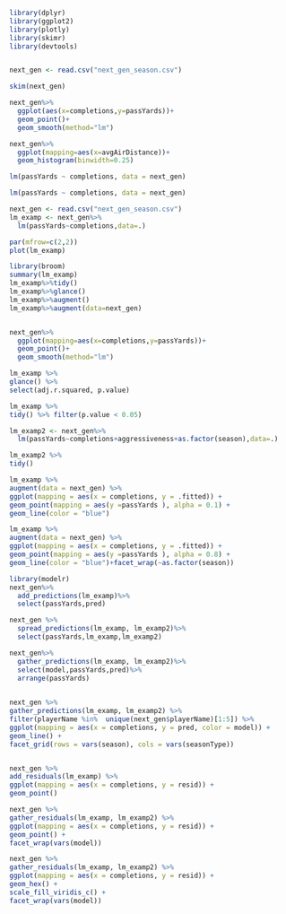 
```r
library(dplyr)
library(ggplot2)
library(plotly)
library(skimr)
library(devtools)


next_gen <- read.csv("next_gen_season.csv")
```


```r
skim(next_gen)
```

```r
next_gen%>%
  ggplot(aes(x=completions,y=passYards))+
  geom_point()+
  geom_smooth(method="lm")
```


```r

next_gen%>%
  ggplot(mapping=aes(x=avgAirDistance))+
  geom_histogram(binwidth=0.25)
```

```r
lm(passYards ~ completions, data = next_gen)
```


```r
lm(passYards ~ completions, data = next_gen)
```



```r
next_gen <- read.csv("next_gen_season.csv")
lm_examp <- next_gen%>%
  lm(passYards~completions,data=.)

par(mfrow=c(2,2))
plot(lm_examp)

```

```r
library(broom)
summary(lm_examp)
lm_examp%>%tidy()
lm_examp%>%glance()
lm_examp%>%augment()
lm_examp%>%augment(data=next_gen)


next_gen%>%
  ggplot(mapping=aes(x=completions,y=passYards))+
  geom_point()+
  geom_smooth(method="lm")
```


```r
lm_examp %>%
glance() %>%
select(adj.r.squared, p.value)
```

```r
lm_examp %>%
tidy() %>% filter(p.value < 0.05)
```

```r
lm_examp2 <- next_gen%>%
  lm(passYards~completions+aggressiveness+as.factor(season),data=.)

lm_examp2 %>%
tidy()
```

```r
lm_examp %>%
augment(data = next_gen) %>%
ggplot(mapping = aes(x = completions, y = .fitted)) +
geom_point(mapping = aes(y =passYards ), alpha = 0.1) +
geom_line(color = "blue")
```


```r
lm_examp %>%
augment(data = next_gen) %>%
ggplot(mapping = aes(x = completions, y = .fitted)) +
geom_point(mapping = aes(y =passYards ), alpha = 0.8) +
geom_line(color = "blue")+facet_wrap(~as.factor(season))
```



```r
library(modelr)
next_gen%>%
  add_predictions(lm_examp)%>%
  select(passYards,pred)
```


```r
next_gen %>% 
  spread_predictions(lm_examp, lm_examp2)%>%
  select(passYards,lm_examp,lm_examp2)
```

```r
next_gen%>% 
  gather_predictions(lm_examp, lm_examp2)%>%
  select(model,passYards,pred)%>%
  arrange(passYards)
                  
```

```r

next_gen %>%
gather_predictions(lm_examp, lm_examp2) %>%
filter(playerName %in%  unique(next_gen$playerName)[1:5]) %>%
ggplot(mapping = aes(x = completions, y = pred, color = model)) +
geom_line() +
facet_grid(rows = vars(season), cols = vars(seasonType))



```


```r
next_gen %>%
add_residuals(lm_examp) %>%
ggplot(mapping = aes(x = completions, y = resid)) +
geom_point()
```

```r
next_gen %>%
gather_residuals(lm_examp, lm_examp2) %>%
ggplot(mapping = aes(x = completions, y = resid)) +
geom_point() +
facet_wrap(vars(model))
```



```r
next_gen %>%
gather_residuals(lm_examp, lm_examp2) %>%
ggplot(mapping = aes(x = completions, y = resid)) +
geom_hex() +
scale_fill_viridis_c() +
facet_wrap(vars(model))
```
